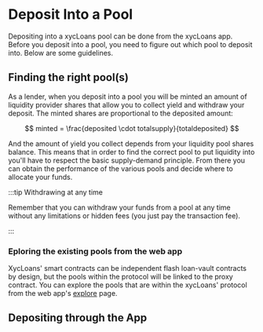 # Deposit Into a Pool

Depositing into a xycLoans pool can be done from the xycLoans app. Before you deposit into a pool, you need to figure out which pool to deposit into. Below are some guidelines.

## Finding the right pool(s)

As a lender, when you deposit into a pool you will be minted an amount of liquidity provider shares that allow you to collect yield and withdraw your deposit. The minted shares are proportional to the deposited amount:

$$ 
minted = \frac{deposited \cdot totalsupply}{totaldeposited} 
$$

And the amount of yield you collect depends from your liquidity pool shares balance. This means that in order to find the correct pool to put liquidity into you'll have to respect the basic supply-demand principle. From there you can obtain the performance of the various pools and decide where to allocate your funds.

:::tip Withdrawing at any time

Remember that you can withdraw your funds from a pool at any time without any limitations or hidden fees (you just pay the transaction fee).

:::

### Eploring the existing pools from the web app
XycLoans' smart contracts can be independent flash loan-vault contracts by design, but the pools within the protocol will be linked to the proxy contract. You can explore the pools that are within the xycLoans' protocol from the web app's [explore](#) page.

## Depositing through the App

